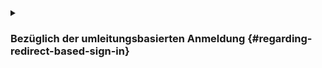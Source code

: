 <details>
<summary>

### Bezüglich der umleitungsbasierten Anmeldung \{#regarding-redirect-based-sign-in}

</summary>

1. Dieser Authentifizierungsprozess folgt dem [OpenID Connect (OIDC)](https://openid.net/specs/openid-connect-core-1_0.html) Protokoll, und Logto erzwingt strenge Sicherheitsmaßnahmen, um die Benutzeranmeldung zu schützen.
2. Wenn du mehrere Apps hast, kannst du denselben Identitätsanbieter (Logto) verwenden. Sobald sich der Benutzer bei einer App anmeldet, wird Logto den Anmeldeprozess automatisch abschließen, wenn der Benutzer auf eine andere App zugreift.

Um mehr über die Gründe und Vorteile der umleitungsbasierten Anmeldung zu erfahren, siehe <MainSiteUrl href="/concepts/sign-in-experience">Logto-Anmeldeerfahrung erklärt</MainSiteUrl>.

</details>

